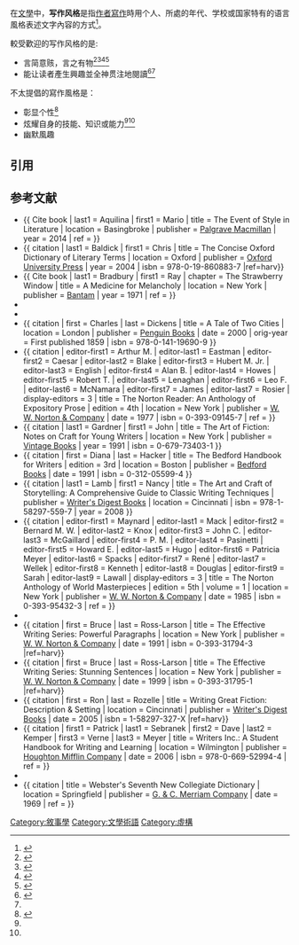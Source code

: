 在[[文學|文學]]中，'''写作风格'''是指[[作者|作者]][[寫作|寫作]]時用个人、所處的年代、学校或国家特有的语言風格表述文字內容的方式<ref>{{Harvard citation text|Webster|1969}}</ref>。

較受歡迎的写作风格的是:

* 言简意赅，言之有物<ref>{{Harvard citation text|Hacker|1991|p=78}}</ref><ref>{{Harvard citation text|Ross-Larson|1991|p=17}}</ref><ref name="#1">{{Harvard citation text|Sebranek et al.|2006}}</ref><ref name="#2">{{Harvard citation text|Strunk|White|1979}}</ref>
* 能让读者產生興趣並全神贯注地閱讀<ref>{{Harvard citation text|Ross-Larson|1991}}</ref><ref name="#1"/>

不太提倡的寫作風格是：

* 彰显个性<ref>{{Harvard citation text|Gardner|1991}}</ref>
* 炫耀自身的技能、知识或能力<ref name="#1"/><ref name="#2"/>
* 幽默風趣

==引用==
{{reflist}}

==参考文献==
* {{ Cite book | last1 = Aquilina | first1 = Mario | title = The Event of Style in Literature | location = Basingbroke | publisher = [[帕爾格雷夫·麥米倫|Palgrave Macmillan]] | year = 2014 | ref = {{harvid|Aquilina|2014}} }}
* {{ citation | last1 = Baldick | first1 = Chris | title = The Concise Oxford Dictionary of Literary Terms | location = Oxford | publisher = [[牛津大學出版社|Oxford University Press]] | year = 2004 | isbn = 978-0-19-860883-7 |ref=harv}}
* {{ Cite book | last1 = Bradbury | first1 = Ray | chapter = The Strawberry Window | title = A Medicine for Melancholy | location = New York | publisher = [[Bantam_Books|Bantam]] | year = 1971 | ref = {{harvid|Bradbury|1971}} }}
* {{citation | last1 = Browne | first1 = Renni | last2 = King | first2 = Dave | title = Self-Editing for Fiction Writers | location = New York | publisher = [[Harper_Perennial|Harper Perennial]] | year = 1993 | isbn = 0-06-272046-5 | url = https://archive.org/details/selfeditingforfi00brow }}
* {{citation | first = Frederick | last = Crews | title = The Random House Handbook | edition = 2nd | location = New York | publisher = [[兰登书屋|Random House]] | date = 1977 | isbn = 0-394-31211-2 | url = https://archive.org/details/randomhousehand00crew }}
* {{ citation | first = Charles | last = Dickens | title = A Tale of Two Cities | location = London | publisher = [[企鹅出版集团|Penguin Books]] | date = 2000 | orig-year = First published 1859 | isbn = 978-0-141-19690-9 }}
* {{ citation | editor-first1 = Arthur M. | editor-last1 = Eastman | editor-first2 = Caesar | editor-last2 = Blake | editor-first3 = Hubert M. Jr. | editor-last3 = English | editor-first4 = Alan B. | editor-last4 = Howes | editor-first5 = Robert T. | editor-last5 = Lenaghan | editor-first6 = Leo F. | editor-last6 = McNamara | editor-first7 = James | editor-last7 = Rosier | display-editors = 3 | title = The Norton Reader:  An Anthology of Expository Prose | edition = 4th | location = New York | publisher = [[W·W·诺顿公司|W. W. Norton & Company]] | date = 1977 | isbn = 0-393-09145-7 | ref = {{harvid|Eastman et al.|1977}} }}
* {{ citation | last1 = Gardner | first1 = John | title = The Art of Fiction:  Notes on Craft for Young Writers | location = New York | publisher = [[Vintage_Books|Vintage Books]] | year = 1991 | isbn = 0-679-73403-1 }}
* {{ citation | first = Diana | last = Hacker | title = The Bedford Handbook for Writers | edition = 3rd | location = Boston | publisher = [[贝德福德/圣马丁出版社|Bedford Books]] | date = 1991 | isbn = 0-312-05599-4 }}
* {{ citation | last1 = Lamb | first1 = Nancy | title = The Art and Craft of Storytelling:  A Comprehensive Guide to Classic Writing Techniques | publisher = [[Writer's_Digest_Books|Writer's Digest Books]] | location = Cincinnati | isbn = 978-1-58297-559-7 | year = 2008 }}
* {{ citation | editor-first1 = Maynard | editor-last1 = Mack | editor-first2 = Bernard M. W. | editor-last2 = Knox | editor-first3 = John C. | editor-last3 = McGaillard | editor-first4 = P. M. | editor-last4 = Pasinetti | editor-first5 = Howard E. | editor-last5 = Hugo | editor-first6 = Patricia Meyer | editor-last6 = Spacks | editor-first7 = René | editor-last7 = Wellek | editor-first8 = Kenneth | editor-last8 = Douglas | editor-first9 = Sarah | editor-last9 = Lawall | display-editors = 3 | title = The Norton Anthology of World Masterpieces | edition = 5th | volume = 1 | location = New York | publisher = [[W·W·诺顿公司|W. W. Norton & Company]] | date = 1985 | isbn = 0-393-95432-3 | ref = {{harvid|Mack et al.|1985}} }}
* {{citation | last1 = Pianka | first1 = Phyllis Taylor | title = How to Write Romances | location = Cincinnati | publisher = [[Writer's_Digest_Books|Writer's Digest Books]] | year = 1998 | isbn = 0-89879-867-1 | url = https://archive.org/details/howtowriteromanc00pian_0 |ref=harv}}
* {{ citation | first = Bruce | last = Ross-Larson | title = The Effective Writing Series:  Powerful Paragraphs | location = New York | publisher = [[W·W·诺顿公司|W. W. Norton & Company]] | date = 1991 | isbn = 0-393-31794-3 |ref=harv}}
* {{ citation | first = Bruce | last = Ross-Larson | title = The Effective Writing Series:  Stunning Sentences | location = New York | publisher = [[W·W·诺顿公司|W. W. Norton & Company]] | date = 1999 | isbn = 0-393-31795-1 |ref=harv}}
* {{ citation | first = Ron | last = Rozelle | title = Writing Great Fiction:  Description & Setting | location = Cincinnati | publisher = [[Writer's_Digest_Books|Writer's Digest Books]] | date = 2005 | isbn = 1-58297-327-X |ref=harv}}
* {{ citation | first1 = Patrick | last1 = Sebranek | first2 = Dave | last2 = Kemper | first3 = Verne | last3 = Meyer | title = Writers Inc.:  A Student Handbook for Writing and Learning | location = Wilmington | publisher = [[Houghton_Mifflin_Company|Houghton Mifflin Company]] | date = 2006 | isbn = 978-0-669-52994-4 | ref = {{harvid|Sebranek et al.|2006}} }}
* {{citation | first1 = William Jr. | last1 = Strunk | first2 = E. B. | last2 = White | title = The Elements of Style | edition = 3rd | location = New York | publisher = [[Macmillan_Publishers_(United_States)|Macmillan Publishing Co., Inc.]] | date = 1979 | isbn = 0-02-418220-6 | url = https://archive.org/details/elementsofstyle00stru_2 |ref=harv}}
* {{ citation | title = Webster's Seventh New Collegiate Dictionary | location = Springfield | publisher = [[G._&_C._Merriam_Company|G. & C. Merriam Company]] | date = 1969 | ref = {{harvid|Webster|1969}} }}
{{叙事学}}
[[Category:敘事學|Category:敘事學]]
[[Category:文學術語|Category:文學術語]]
[[Category:虛構|Category:虛構]]